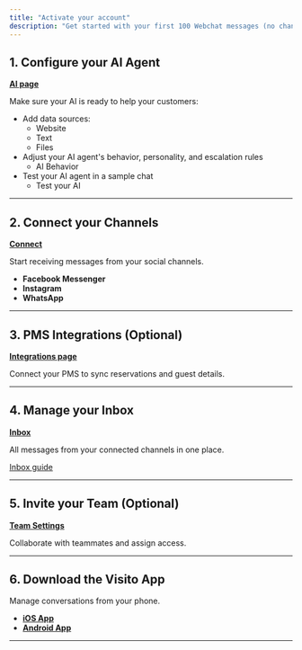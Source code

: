 ```yaml
---
title: "Activate your account"
description: "Get started with your first 100 Webchat messages (no channels required). We recommend completing setup from your computer for a smoother experience."
---
```


## 1. Configure your AI Agent

[**AI page**](https://app.visitoai.com/ai)

Make sure your AI is ready to help your customers:

- Add data sources:
  - Website
  - Text
  - Files
- Adjust your AI agent's behavior, personality, and escalation rules
  - AI Behavior
- Test your AI agent in a sample chat
  - Test your AI

---

## 2. Connect your Channels

[**Connect**](https://app.visitoai.com/connect)

Start receiving messages from your social channels.

- **Facebook Messenger**
- **Instagram**
- **WhatsApp**

---

## 3. PMS Integrations (Optional)

[**Integrations page**](https://app.visitoai.com/integrations)

Connect your PMS to sync reservations and guest details.

---

## 4. Manage your Inbox

[**Inbox**](https://app.visitoai.com/chats)

All messages from your connected channels in one place.

[Inbox guide](https://www.notion.so/1c129645463d81df81b2fef47ae96870?pvs=21)

---

## 5. Invite your Team (Optional)

[**Team Settings**](https://app.visitoai.com/settings)

Collaborate with teammates and assign access.

---

## 6. Download the Visito App

Manage conversations from your phone.

- [**iOS App**](https://apps.apple.com/us/app/visito-ai/id6475635950?l=en-US)
- [**Android App**](https://play.google.com/store/apps/details?id=visito.app.production&pli=1)

---